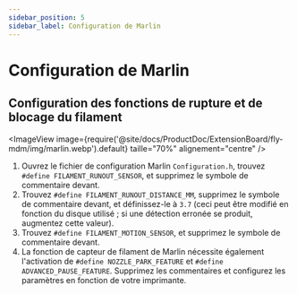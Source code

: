 ```yaml
---
sidebar_position: 5
sidebar_label: Configuration de Marlin
---
```


# Configuration de Marlin

## Configuration des fonctions de rupture et de blocage du filament

<ImageView image={require('@site/docs/ProductDoc/ExtensionBoard/fly-mdm/img/marlin.webp').default} taille="70%" alignement="centre" />

1. Ouvrez le fichier de configuration Marlin `Configuration.h`, trouvez `#define FILAMENT_RUNOUT_SENSOR`, et supprimez le symbole de commentaire devant.
2. Trouvez `#define FILAMENT_RUNOUT_DISTANCE_MM`, supprimez le symbole de commentaire devant, et définissez-le à `3.7` (ceci peut être modifié en fonction du disque utilisé ; si une détection erronée se produit, augmentez cette valeur).
3. Trouvez `#define FILAMENT_MOTION_SENSOR`, et supprimez le symbole de commentaire devant.
4. La fonction de capteur de filament de Marlin nécessite également l'activation de `#define NOZZLE_PARK_FEATURE` et `#define ADVANCED_PAUSE_FEATURE`. Supprimez les commentaires et configurez les paramètres en fonction de votre imprimante.
